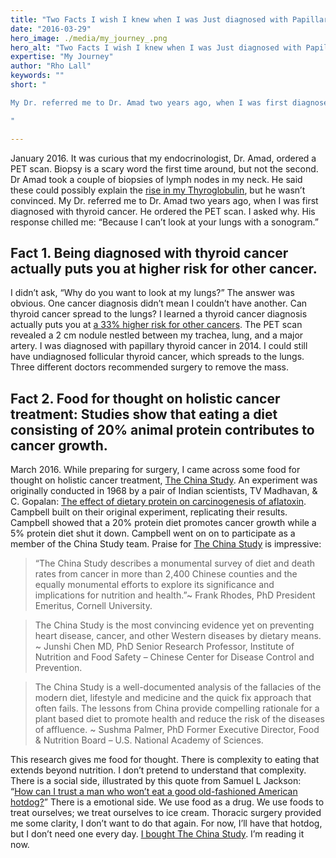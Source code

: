 ```yaml
---
title: "Two Facts I wish I knew when I was Just diagnosed with Papillary Thyroid Cancer."
date: "2016-03-29"
hero_image: ./media/my_journey_.png
hero_alt: "Two Facts I wish I knew when I was Just diagnosed with Papillary Thyroid Cancer."
expertise: "My Journey"
author: "Rho Lall"
keywords: ""
short: "

My Dr. referred me to Dr. Amad two years ago, when I was first diagnosed with thyroid cancer. He ordered the PET scan. I asked why. His response chilled me: “Because I can’t look at your lungs with a sonogram.”

"

---
```

January 2016. It was curious that my endocrinologist, Dr. Amad, ordered a PET scan. Biopsy is a scary word the first time around, but not the second. Dr Amad took a couple of biopsies of lymph nodes in my neck. He said these could possibly explain the [rise in my Thyroglobulin](http://www.thyca.org/pap-fol/more/thyroglobulin), but he wasn’t convinced. My Dr. referred me to Dr. Amad two years ago, when I was first diagnosed with thyroid cancer. He ordered the PET scan. I asked why. His response chilled me: “Because I can’t look at your lungs with a sonogram.”



## Fact 1. Being diagnosed with thyroid cancer actually puts you at higher risk for other cancer.

I didn’t ask, “Why do you want to look at my lungs?” The answer was obvious. One cancer diagnosis didn’t mean I couldn’t have another. Can thyroid cancer spread to the lungs? I learned a thyroid cancer diagnosis actually puts you at [a 33% higher risk for other cancers](http://www.thyroid.org/patient-thyroid-information/ct-for-patients/vol-7-issue-4/vol-7-issue-4-p-3-4). The PET scan revealed a 2 cm nodule nestled between my trachea, lung, and a major artery. I was diagnosed with papillary thyroid cancer in 2014. I could still have undiagnosed follicular thyroid cancer, which spreads to the lungs. Three different doctors recommended surgery to remove the mass.  

## Fact 2. Food for thought on holistic cancer treatment: Studies show that eating a diet consisting of 20% animal protein contributes to cancer growth.

March 2016. While  preparing for surgery, I came across some food for thought on holistic cancer treatment, [The China Study](http://www.amazon.com/gp/product/1937856755/ref=as_li_tl?ie=UTF8&camp=1789&creative=9325&creativeASIN=1937856755&linkCode=as2&tag=aschinastudy-20&linkId=T3FXOUAKN7ZULFP5). An experiment was originally conducted in 1968 by a pair of Indian scientists, TV Madhavan, & C. Gopalan: [The effect of dietary protein on carcinogenesis of aflatoxin](http://www.cabdirect.org/abstracts/19721301150.html). Campbell built on their original experiment, replicating their results. Campbell showed that a 20% protein diet promotes cancer growth while a 5% protein diet shut it down. Campbell went on on to participate as a member of the China Study team. Praise for [The China Study](http://www.amazon.com/gp/product/1937856755/ref=as_li_tl?ie=UTF8&camp=1789&creative=9325&creativeASIN=1937856755&linkCode=as2&tag=aschinastudy-20&linkId=T3FXOUAKN7ZULFP5) is impressive:



>“The China Study describes a monumental survey of diet and death rates from cancer in more than 2,400 Chinese counties and the equally monumental efforts to explore its significance and implications for nutrition and health.”~ Frank Rhodes, PhD President Emeritus, Cornell University.

>The China Study is the most convincing evidence yet on preventing heart disease, cancer, and other Western diseases by dietary means. ~ Junshi Chen MD, PhD Senior Research Professor, Institute of Nutrition and Food Safety – Chinese Center for Disease Control and Prevention.

>The China Study is a well-documented analysis of the fallacies of the modern diet, lifestyle and medicine and the quick fix approach that often fails. The lessons from China provide compelling rationale for a plant based diet to promote health and reduce the risk of the diseases of affluence. ~ Sushma Palmer, PhD Former Executive Director, Food & Nutrition Board – U.S. National Academy of Sciences.

This research gives me food for thought. There is complexity to eating that extends beyond nutrition. I don’t pretend to understand that complexity. There is a social side, illustrated by this quote from Samuel L Jackson:  “[How can I trust a man who won’t eat a good old-fashioned American hotdog?](http://www.imdb.com/character/ch0010673/quotes)” There is a emotional side. We use food as a drug. We use foods to treat ourselves; we treat ourselves to ice cream. Thoracic surgery provided me some clarity, I don’t want to do that again. For now, I’ll have that hotdog, but I don’t need one every day. [I bought The China Study](http://www.amazon.com/gp/product/1937856755/ref=as_li_tl?ie=UTF8&camp=1789&creative=9325&creativeASIN=1937856755&linkCode=as2&tag=aschinastudy-20&linkId=T3FXOUAKN7ZULFP5). I’m reading it now.


